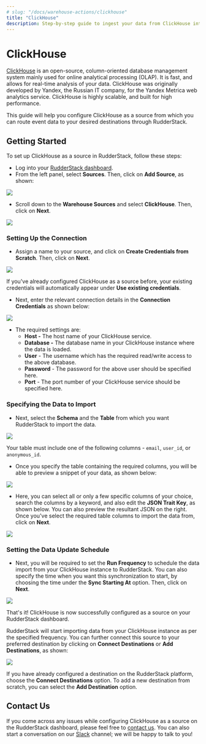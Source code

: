 ```yaml
---
# slug: "/docs/warehouse-actions/clickhouse"
title: "ClickHouse"
description: Step-by-step guide to ingest your data from ClickHouse into RudderStack.
---
```


# ClickHouse

[ClickHouse](https://clickhouse.tech/) is an open-source, column-oriented database management system mainly used for online analytical processing \(OLAP\). It is fast, and allows for real-time analysis of your data. ClickHouse was originally developed by Yandex, the Russian IT company, for the Yandex Metrica web analytics service. ClickHouse is highly scalable, and built for high performance.

This guide will help you configure ClickHouse as a source from which you can route event data to your desired destinations through RudderStack.

## Getting Started

To set up ClickHouse as a source in RudderStack, follow these steps:

- Log into your [RudderStack dashboard](https://app.rudderlabs.com/signup?type=freetrial).
- From the left panel, select **Sources**. Then, click on **Add Source**, as shown:

<img src="../assets/image (97) (1) (1) (2) (2) (2) (2) (2) (2) (2) (2) (2) (2) (2) (3) (5).png" />

- Scroll down to the **Warehouse Sources** and select **ClickHouse**. Then, click on **Next**.

<img src="../assets/screen-shot-2021-01-12-at-1.00.07-pm.png" />

### Setting Up the Connection

- Assign a name to your source, and click on **Create Credentials from Scratch**. Then, click on **Next**.

<img src="../assets/screen-shot-2021-01-13-at-10.16.55-am.png" />

<div class="successBlock">

  If you've already configured ClickHouse as a source before, your existing
  credentials will automatically appear under
  **Use existing credentials**.
</div>

- Next, enter the relevant connection details in the **Connection Credentials** as shown below:

<img src="../assets/screen-shot-2021-01-12-at-1.01.23-pm.png" />

- The required settings are:
  - **Host -** The host name of your ClickHouse service.
  - **Database -** The database name in your ClickHouse instance where the data is loaded.
  - **User** - The username which has the required read/write access to the above database.
  - **Password** - The password for the above user should be specified here.
  - **Port** - The port number of your ClickHouse service should be specified here.

### Specifying the Data to Import

- Next, select the **Schema** and the **Table** from which you want RudderStack to import the data.

<img src="../assets/screen-shot-2021-01-12-at-12.59.13-pm.png" />

<div class="warningBlock">

Your table must include one of the following columns - <code class="inline-code">email</code>, <code class="inline-code">user_id</code>, or <code class="inline-code">anonymous_id</code>.

</div>

- Once you specify the table containing the required columns, you will be able to preview a snippet of your data, as shown below:

<img src="../assets/screen-shot-2021-01-05-at-3.21.38-pm.png" />

- Here, you can select all or only a few specific columns of your choice, search the columns by a keyword, and also edit the **JSON Trait Key**, as shown below. You can also preview the resultant JSON on the right. Once you've select the required table columns to import the data from, click on **Next**.

<img src="../assets/screen-shot-2021-01-05-at-3.22.09-pm.png" />

### Setting the Data Update Schedule

- Next, you will be required to set the **Run Frequency** to schedule the data import from your ClickHouse instance to RudderStack. You can also specify the time when you want this synchronization to start, by choosing the time under the **Sync Starting At** option. Then, click on **Next**.

<img src="../assets/screen-shot-2021-01-12-at-12.59.39-pm.png" />

That's it! ClickHouse is now successfully configured as a source on your RudderStack dashboard.

RudderStack will start importing data from your ClickHouse instance as per the specified frequency. You can further connect this source to your preferred destination by clicking on **Connect Destinations** or **Add Destinations**, as shown:

<img src="../assets/screen-shot-2021-01-12-at-1.02.09-pm.png" />

<div class="infoBlock">

If you have already configured a destination on the RudderStack platform, choose the **Connect Destinations** option. To add a new destination from scratch, you can select the **Add Destination** option.

</div>

## Contact Us

If you come across any issues while configuring ClickHouse as a source on the RudderStack dashboard, please feel free to [contact us](mailto:%20docs@rudderstack.com). You can also start a conversation on our [Slack](https://rudderstack.com/join-rudderstack-slack-community) channel; we will be happy to talk to you!
